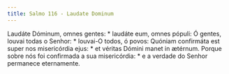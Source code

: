 ```yaml
---
title: Salmo 116 - Laudate Dominum
---
```


<div class="grid grid-cols-2 gap-5">
  <span class="col-6 dropcaps text-justify">
    Laudáte Dóminum, omnes gentes: * laudáte eum, omnes pópuli:
  </span>
  <span class="col-6 dropcaps text-justify">
    Ó gentes, louvai todas o Senhor: * louvai-O todos, ó povos:
  </span>
  <span class="col-6 text-justify">
    Quóniam confirmáta est super nos misericórdia ejus: * et véritas Dómini
    manet in ætérnum.
  </span>
  <span class="col-6 text-justify">
    Porque sobre nós foi confirmada a sua misericórdia: * e a verdade do Senhor
    permanece eternamente.
  </span>
</div>
